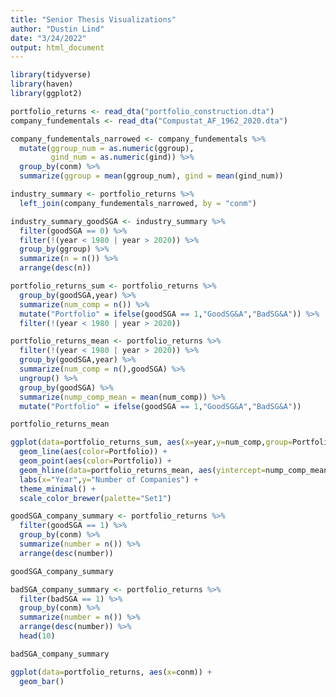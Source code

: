 ---
title: "Senior Thesis Visualizations"
author: "Dustin Lind"
date: "3/24/2022"
output: html_document
---

```{r}
library(tidyverse)
library(haven)
library(ggplot2)
```

```{r}
portfolio_returns <- read_dta("portfolio_construction.dta")
company_fundementals <- read_dta("Compustat_AF_1962_2020.dta")
```

```{r}
company_fundementals_narrowed <- company_fundementals %>%
  mutate(ggroup_num = as.numeric(ggroup),
         gind_num = as.numeric(gind)) %>%
  group_by(conm) %>%
  summarize(ggroup = mean(ggroup_num), gind = mean(gind_num))
```

```{r}
industry_summary <- portfolio_returns %>%
  left_join(company_fundementals_narrowed, by = "conm")
```

```{r}
industry_summary_goodSGA <- industry_summary %>%
  filter(goodSGA == 0) %>%
  filter(!(year < 1980 | year > 2020)) %>%
  group_by(ggroup) %>%
  summarize(n = n()) %>%
  arrange(desc(n))
```




```{r}
portfolio_returns_sum <- portfolio_returns %>%
  group_by(goodSGA,year) %>%
  summarize(num_comp = n()) %>%
  mutate("Portfolio" = ifelse(goodSGA == 1,"GoodSG&A","BadSG&A")) %>%
  filter(!(year < 1980 | year > 2020))
```

```{r}
portfolio_returns_mean <- portfolio_returns %>%
  filter(!(year < 1980 | year > 2020)) %>%
  group_by(goodSGA,year) %>%
  summarize(num_comp = n(),goodSGA) %>%
  ungroup() %>%
  group_by(goodSGA) %>%
  summarize(nump_comp_mean = mean(num_comp)) %>%
  mutate("Portfolio" = ifelse(goodSGA == 1,"GoodSG&A","BadSG&A"))

portfolio_returns_mean
```


```{r}
ggplot(data=portfolio_returns_sum, aes(x=year,y=num_comp,group=Portfolio)) +
  geom_line(aes(color=Portfolio)) +
  geom_point(aes(color=Portfolio)) +
  geom_hline(data=portfolio_returns_mean, aes(yintercept=nump_comp_mean,col=Portfolio), linetype = "dashed") +
  labs(x="Year",y="Number of Companies") +
  theme_minimal() +
  scale_color_brewer(palette="Set1")
```

```{r}
goodSGA_company_summary <- portfolio_returns %>%
  filter(goodSGA == 1) %>%
  group_by(conm) %>%
  summarize(number = n()) %>%
  arrange(desc(number))

goodSGA_company_summary
```

```{r}
badSGA_company_summary <- portfolio_returns %>%
  filter(badSGA == 1) %>%
  group_by(conm) %>%
  summarize(number = n()) %>%
  arrange(desc(number)) %>%
  head(10)

badSGA_company_summary
```


```{r}
ggplot(data=portfolio_returns, aes(x=conm)) +
  geom_bar()
```






